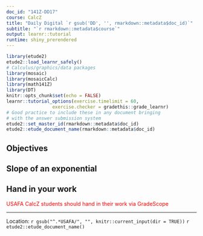 ```yaml
---
doc_id: "141Z-DD17"
course: CalcZ
title: "Daily Digital `r gsub('DD', '', rmarkdown::metadata$doc_id)`"
subtitle: "`r rmarkdown::metadata$course`"
output: learnr::tutorial
runtime: shiny_prerendered
---
```


```r
library(etude2)
etude2::load_learnr_safely()
# Calculus/graphics/data packages
library(mosaic)
library(mosaicCalc)
library(math141Z)
library(DT)
knitr::opts_chunk$set(echo = FALSE)
learnr::tutorial_options(exercise.timelimit = 60,
                 exercise.checker = gradethis::grade_learnr)
# Good practice to include these in any document bringing
# with the answer submission system
etude2::set_master_id(rmarkdown::metadata$doc_id) 
etude2::etude_document_name(rmarkdown::metadata$doc_id) 
```


## Objectives

## Slope of an exponential



## Hand in your work

<div style="color: red;">USAFA CalcZ students should hand in their work via GradeScope</div>


<!--

REMEMBER: Press the REFRESH button before copying the hash code and submitting it at the <a href="https://forms.microsoft.com/Pages/ResponsePage.aspx?id=Bgq4einwwEWE0X2tGc48YcCKijCKVrhDla481YPh1UJUMVdERUtVT0VOSEpMMEdPQU1aWlpYTTA0RS4u" target = "_blank">USAFA Math 142Z site</a>


```rr
etude2::submissions_ui()
```

```rr
etude2::submissions_logic()
```

-->

-----

Location: `r gsub("^.*USAFA/", "", knitr::current_input(dir = TRUE))` `r  etude2::etude_document_name()`

